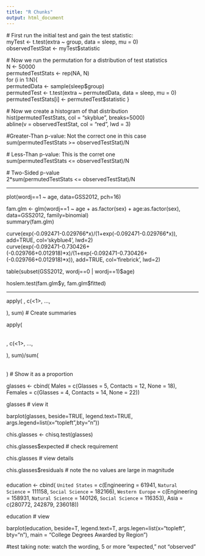 ```yaml
---
title: "R Chunks"
output: html_document
---
```


\# First run the initial test and gain the test statistic:</br>
myTest <- t.test(extra ~ group, data = sleep, mu = 0)</br>
observedTestStat <- myTest$statistic

\# Now we run the permutation for a distribution of test statistics</br>
N <- 50000</br>
permutedTestStats <- rep(NA, N)</br>
for (i in 1:N){</br>
  permutedData <- sample(sleep\$group)</br>
  permutedTest <- t.test(extra ~ permutedData, data = sleep, mu = 0)</br>
  permutedTestStats[i] <- permutedTest\$statistic
}

\# Now we create a histogram of that distribution</br>
hist(permutedTestStats, col = "skyblue", breaks=5000)</br>
abline(v = observedTestStat, col = "red", lwd = 3)

\#Greater-Than p-value: Not the correct one in this case</br>
sum(permutedTestStats >= observedTestStat)/N

\# Less-Than p-value: This is the corret one</br>
sum(permutedTestStats <= observedTestStat)/N

\# Two-Sided p-value</br>
2*sum(permutedTestStats <= observedTestStat)/N

---------------------------------------

plot(wordj==1 ~ age, data=GSS2012, pch=16)

fam.glm <- glm(wordj==1 ~ age + as.factor(sex) + age:as.factor(sex), data=GSS2012, family=binomial)</br>
summary(fam.glm)

curve(exp(-0.092471-0.029766\*x)/(1+exp(-0.092471-0.029766\*x)), add=TRUE, col='skyblue4', lwd=2)</br>
curve(exp(-0.092471-0.730426+(-0.029766+0.012918)\*x)/(1+exp(-0.092471-0.730426+(-0.029766+0.012918)\*x)), add=TRUE, col='firebrick', lwd=2)

table(subset(GSS2012, wordj==0 | wordj==1)$age)

hoslem.test(fam.glm\$y, fam.glm$fitted)

--------------------------------------

apply(<table>, c(<1>, ..., <P>), sum)  # Create summaries

apply(<table>, c(<1>, ..., <P>), sum)/sum(<table>)  # Show it as a proportion


glasses <- cbind( Males = c(Glasses = 5, Contacts = 12, None = 18), Females = c(Glasses = 4, Contacts = 14, None = 22))

glasses # view it

barplot(glasses, beside=TRUE, legend.text=TRUE, args.legend=list(x="topleft",bty="n"))

chis.glasses <- chisq.test(glasses)

chis.glasses$expected  # check requirement

chis.glasses # view details

chis.glasses$residuals  # note the no values are large in magnitude

###
education <- cbind( `United States` = c(Engineering = 61941, `Natural Science` = 111158, `Social Science` = 182166), `Western Europe` = c(Engineering = 158931, `Natural Science` = 140126, `Social Science` = 116353), Asia = c(280772, 242879, 236018))

education  # view

barplot(education, beside=T, legend.text=T, args.legen=list(x="topleft", bty="n"), main = "College Degrees Awarded by Region")

\#test taking note: watch the wording, 5 or more "expected," not "observed"